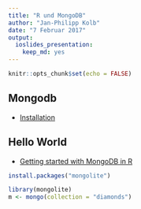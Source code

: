 ```yaml
---
title: "R und MongoDB"
author: "Jan-Philipp Kolb"
date: "7 Februar 2017"
output: 
  ioslides_presentation: 
    keep_md: yes
---
```


```r
knitr::opts_chunk$set(echo = FALSE)
```

## Mongodb

- [Installation](https://docs.mongodb.com/manual/tutorial/install-mongodb-on-windows/)


## Hello World

- [Getting started with MongoDB in R](https://cran.r-project.org/web/packages/mongolite/vignettes/intro.html)

```r
install.packages("mongolite")
```


```r
library(mongolite)
m <- mongo(collection = "diamonds")
```

